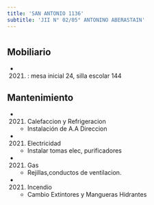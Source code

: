 ```yaml
---
title: 'SAN ANTONIO 1136'
subtitle: 'JII N° 02/05° ANTONINO ABERASTAIN'
---
```


#


## Mobiliario

*  (2021) : mesa inicial 24, silla escolar 144 





## Mantenimiento

*  (2021) Calefaccion y Refrigeracion 
    + Instalación de A.A Direccion

*  (2021) Electricidad 
    + Instalar tomas elec, purificadores

*  (2021) Gas 
    + Rejillas,conductos  de ventilacion.

*  (2021) Incendio 
    + Cambio Extintores y Mangueras Hidrantes



